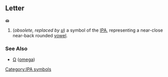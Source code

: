 ==Letter==
'''ɷ'''

#(''obsolete, replaced by [[ʊ]]'') a symbol of the [[IPA]], representing a near-close near-back rounded [[vowel]].
===See Also===
*[[Ω]] ([[omega]])
[[Category:IPA symbols]]